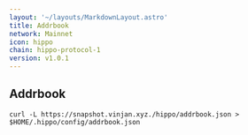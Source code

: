 ```yaml
---
layout: '~/layouts/MarkdownLayout.astro'
title: Addrbook
network: Mainnet
icon: hippo
chain: hippo-protocol-1
version: v1.0.1
---
```

## Addrbook

```
curl -L https://snapshot.vinjan.xyz./hippo/addrbook.json > $HOME/.hippo/config/addrbook.json
```
